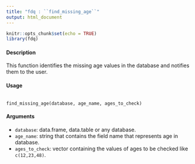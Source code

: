 ```yaml
---
title: "fdq : ``find_missing_age``"
output: html_document
---
```


```r
knitr::opts_chunk$set(echo = TRUE)
library(fdq)
```

#### Description
This function identifies the missing age values in the database and notifies them to the user.

#### Usage
<pre><code>
find_missing_age(database, age_name, ages_to_check)
</code></pre>

#### Arguments
* ``database``: data.frame, data.table or any database.
* ``age_name``: string that contains the field name that represents age in database.
* ``ages_to_check``: vector containing the values of ages to be checked like ``c(12,23,48)``.
